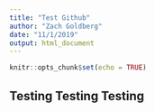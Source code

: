 ```yaml
---
title: "Test Github"
author: "Zach Goldberg"
date: "11/1/2019"
output: html_document
---
```


```r
knitr::opts_chunk$set(echo = TRUE)
```

## Testing Testing Testing
